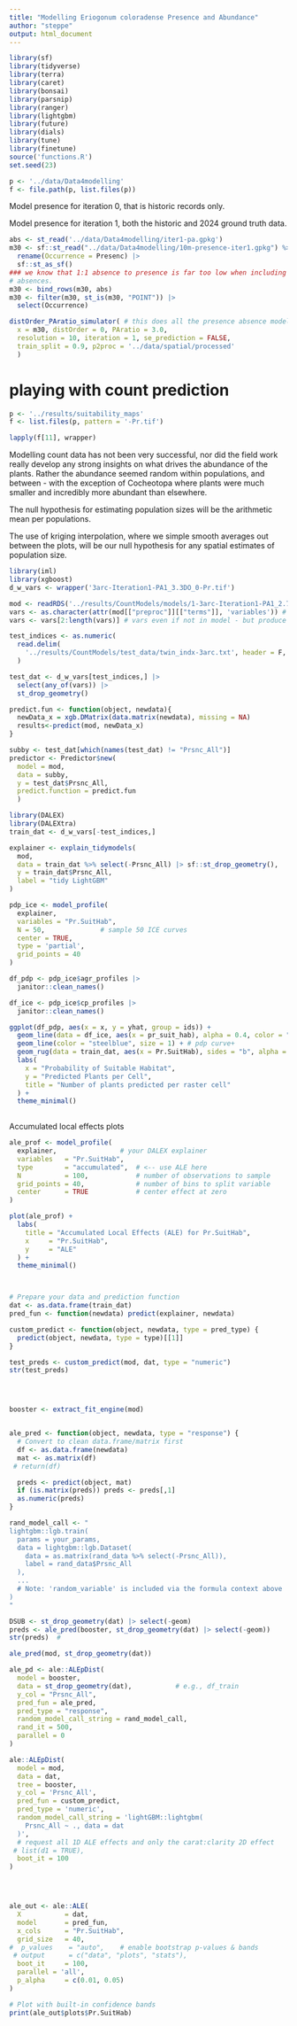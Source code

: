```yaml
---
title: "Modelling Eriogonum coloradense Presence and Abundance"
author: "steppe"
output: html_document
---
```


```r
library(sf)
library(tidyverse)
library(terra)
library(caret)
library(bonsai)
library(parsnip)
library(ranger)
library(lightgbm)
library(future)
library(dials)
library(tune)
library(finetune)
source('functions.R')
set.seed(23)
```

```r
p <- '../data/Data4modelling'
f <- file.path(p, list.files(p))
```

Model presence for iteration 0, that is historic records only. 

Model presence for iteration 1, both the historic and 2024 ground truth data. 

```r

abs <- st_read('../data/Data4modelling/iter1-pa.gpkg')
m30 <- sf::st_read("../data/Data4modelling/10m-presence-iter1.gpkg") %>% 
  rename(Occurrence = Presenc) |>
  sf::st_as_sf() 
### we know that 1:1 absence to presence is far too low when including the 'local'
# absences. 
m30 <- bind_rows(m30, abs)
m30 <- filter(m30, st_is(m30, "POINT")) |>
  select(Occurrence)

distOrder_PAratio_simulator( # this does all the presence absence modelling. = bad function name
  x = m30, distOrder = 0, PAratio = 3.0,
  resolution = 10, iteration = 1, se_prediction = FALSE,
  train_split = 0.9, p2proc = '../data/spatial/processed'
  )

```

# playing with count prediction 


```r

p <- '../results/suitability_maps'
f <- list.files(p, pattern = '-Pr.tif')

lapply(f[11], wrapper)
```


Modelling count data has not been very successful, nor did the field work really develop any strong insights on what drives the abundance of the plants. 
Rather the abundance seemed random within populations, and between - with the exception of Cocheotopa where plants were much smaller and incredibly more abundant than elsewhere. 

The null hypothesis for estimating population sizes will be the arithmetic mean per populations. 

The use of kriging interpolation, where we simple smooth averages out between the plots, will be our null hypothesis for any spatial estimates of population size. 

```r
library(iml)
library(xgboost) 
d_w_vars <- wrapper('3arc-Iteration1-PA1_3.3DO_0-Pr.tif')
```


```r

mod <- readRDS('../results/CountModels/models/1-3arc-Iteration1-PA1_2.7-lgbm-poisson_spat.rds')$Model
vars <- as.character(attr(mod[["preproc"]][["terms"]], 'variables')) # fns will run on all 
vars <- vars[2:length(vars)] # vars even if not in model - but produce null wts as expected. 

test_indices <- as.numeric(
  read.delim(
    '../results/CountModels/test_data/twin_indx-3arc.txt', header = F, sep = ' ')
  )

test_dat <- d_w_vars[test_indices,] |>
  select(any_of(vars)) |>
  st_drop_geometry()

predict.fun <- function(object, newdata){
  newData_x = xgb.DMatrix(data.matrix(newdata), missing = NA)
  results<-predict(mod, newData_x)
}

subby <- test_dat[which(names(test_dat) != "Prsnc_All")]
predictor <- Predictor$new(
  model = mod,
  data = subby, 
  y = test_dat$Prsnc_All, 
  predict.function = predict.fun
  )

```

```r
library(DALEX)
library(DALEXtra)
train_dat <- d_w_vars[-test_indices,]

explainer <- explain_tidymodels(
  mod,
  data = train_dat %>% select(-Prsnc_All) |> sf::st_drop_geometry(),
  y = train_dat$Prsnc_All,
  label = "tidy LightGBM"
)

pdp_ice <- model_profile(
  explainer, 
  variables = "Pr.SuitHab", 
  N = 50,              # sample 50 ICE curves
  center = TRUE,
  type = 'partial',
  grid_points = 40
) 

df_pdp <- pdp_ice$agr_profiles |>
  janitor::clean_names() 

df_ice <- pdp_ice$cp_profiles |>
  janitor::clean_names()

ggplot(df_pdp, aes(x = x, y = yhat, group = ids)) +
  geom_line(data = df_ice, aes(x = pr_suit_hab), alpha = 0.4, color = "grey") +
  geom_line(color = "steelblue", size = 1) + # pdp curve+
  geom_rug(data = train_dat, aes(x = Pr.SuitHab), sides = "b", alpha = 0.3, inherit.aes = F) +
  labs(
    x = "Probability of Suitable Habitat",
    y = "Predicted Plants per Cell",
    title = "Number of plants predicted per raster cell"
  ) +
  theme_minimal()
  
```

Accumulated local effects plots

```r


ale_prof <- model_profile(
  explainer,                # your DALEX explainer
  variables   = "Pr.SuitHab",
  type        = "accumulated",  # <-- use ALE here
  N           = 100,            # number of observations to sample
  grid_points = 40,             # number of bins to split variable
  center      = TRUE            # center effect at zero
)

plot(ale_prof) +
  labs(
    title = "Accumulated Local Effects (ALE) for Pr.SuitHab",
    x     = "Pr.SuitHab",
    y     = "ALE"
  ) +
  theme_minimal()



# Prepare your data and prediction function
dat <- as.data.frame(train_dat)
pred_fun <- function(newdata) predict(explainer, newdata)

custom_predict <- function(object, newdata, type = pred_type) {
  predict(object, newdata, type = type)[[1]]
}

test_preds <- custom_predict(mod, dat, type = "numeric")
str(test_preds)




booster <- extract_fit_engine(mod)


ale_pred <- function(object, newdata, type = "response") {
  # Convert to clean data.frame/matrix first
  df <- as.data.frame(newdata)
  mat <- as.matrix(df)
 # return(df)

  preds <- predict(object, mat)
  if (is.matrix(preds)) preds <- preds[,1]
  as.numeric(preds)
}

rand_model_call <- "
lightgbm::lgb.train(
  params = your_params,
  data = lightgbm::lgb.Dataset(
    data = as.matrix(rand_data %>% select(-Prsnc_All)),
    label = rand_data$Prsnc_All
  ),
  ...
  # Note: 'random_variable' is included via the formula context above
)
"

DSUB <- st_drop_geometry(dat) |> select(-geom)
preds <- ale_pred(booster, st_drop_geometry(dat) |> select(-geom))
str(preds)  #

ale_pred(mod, st_drop_geometry(dat))

ale_pd <- ale::ALEpDist(
  model = booster,
  data = st_drop_geometry(dat),           # e.g., df_train
  y_col = "Prsnc_All",
  pred_fun = ale_pred,
  pred_type = "response",
  random_model_call_string = rand_model_call,
  rand_it = 500,
  parallel = 0
)

ale::ALEpDist(
  model = mod,
  data = dat,
  tree = booster, 
  y_col = 'Prsnc_All',
  pred_fun = custom_predict,
  pred_type = 'numeric', 
  random_model_call_string = 'lightGBM::lightgbm(
    Prsnc_All ~ ., data = dat
  )', 
  # request all 1D ALE effects and only the carat:clarity 2D effect
 # list(d1 = TRUE),
  boot_it = 100
)




ale_out <- ale::ALE(
  X           = dat,
  model       = pred_fun,
  x_cols      = "Pr.SuitHab",
  grid_size   = 40,
#  p_values    = "auto",    # enable bootstrap p-values & bands
 # output      = c("data", "plots", "stats"),
  boot_it     = 100,
  parallel = 'all',
  p_alpha     = c(0.01, 0.05)
)

# Plot with built-in confidence bands
print(ale_out$plots$Pr.SuitHab)
```

